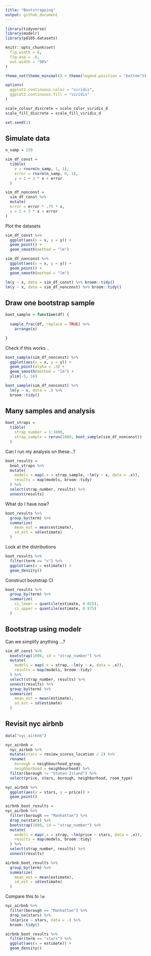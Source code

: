 ```yaml
---
title: "Bootstrapping"
output: github_document
---
```


```r
library(tidyverse)
library(modelr)
library(p8105.datasets)

knitr::opts_chunk$set(
  fig.width = 6,
  fig.asp = .6,
  out.width = "90%"
)

theme_set(theme_minimal() + theme(legend.position = "bottom"))

options(
  ggplot2.continuous.color = "viridis",
  ggplot2.continuous.fill = "viridis"
)  

scale_colour_discrete = scale_color_viridis_d
scale_fill_discrete = scale_fill_viridis_d

set.seed(1)
```


## Simulate data

```r
n_samp = 250

sim_df_const = 
  tibble(
    x = rnorm(n_samp, 1, 1),
    error = rnorm(n_samp, 0, 1),
    y = 2 + 3 * x + error
  )

sim_df_nonconst = 
  sim_df_const %>% 
  mutate(
  error = error * .75 * x,
  y = 2 + 3 * x + error
)
```

Plot the datasets

```r
sim_df_const %>% 
  ggplot(aes(x = x, y = y)) + 
  geom_point() +
  geom_smooth(method = "lm")

sim_df_nonconst %>% 
  ggplot(aes(x = x, y = y)) + 
  geom_point() +
  geom_smooth(method = "lm")
```


```r
lm(y ~ x, data = sim_df_const) %>% broom::tidy()
lm(y ~ x, data = sim_df_nonconst) %>% broom::tidy()
```


## Draw one bootstrap sample



```r
boot_sample = function(df) {
  
  sample_frac(df, replace = TRUE) %>% 
    arrange(x)

}
```

Check if this works ..

```r
boot_sample(sim_df_nonconst) %>% 
  ggplot(aes(x = x, y = y)) + 
  geom_point(alpha = .3) +
  geom_smooth(method = "lm") +
  ylim(-5, 16)
```

```r
boot_sample(sim_df_nonconst) %>% 
  lm(y ~ x, data = .) %>% 
  broom::tidy()
```

## Many samples and analysis

```r
boot_straps = 
  tibble(
    strap_number = 1:1000,
    strap_sample = rerun(1000, boot_sample(sim_df_nonconst))
  )
```

Can I run my analysis on these...?

```r
boot_results = 
  boot_straps %>% 
  mutate(
    models = map(.x = strap_sample, ~lm(y ~ x, data = .x)),
    results = map(models, broom::tidy)
  ) %>% 
  select(strap_number, results) %>% 
  unnest(results)
```

What do I have now?

```r
boot_results %>% 
  group_by(term) %>% 
  summarize(
    mean_est = mean(estimate),
    sd_est = sd(estimate)
  )
```

Look at the distributions

```r
boot_results %>% 
  filter(term == "x") %>% 
  ggplot(aes(x = estimate)) +
  geom_density()
```

Construct bootstrap CI

```r
boot_results %>% 
  group_by(term) %>% 
  summarize(
    ci_lower = quantile(estimate, 0.025),
    ci_upper = quantile(estimate, 0.975)
  )
```


## Bootstrap using modelr

Can we simplify anything ...?

```r
sim_df_const %>% 
  bootstrap(1000, id = "strap_number") %>% 
  mutate(
    models = map(.x = strap, ~lm(y ~ x, data = .x)),
    results = map(models, broom::tidy)
  ) %>% 
  select(strap_number, results) %>% 
  unnest(results) %>% 
  group_by(term) %>% 
  summarize(
    mean_est = mean(estimate),
    sd_est = sd(estimate)
  )
```

## Revisit nyc airbnb


```r
data("nyc_airbnb")

nyc_airbnb = 
  nyc_airbnb %>% 
  mutate(stars = review_scores_location / 2) %>% 
  rename(
    borough = neighbourhood_group,
    neighborhood = neighbourhood) %>% 
  filter(borough != "Staten Island") %>% 
  select(price, stars, borough, neighborhood, room_type)
```


```r
nyc_airbnb %>% 
  ggplot(aes(x = stars, y = price)) +
  geom_point()
```

```r
airbnb_boot_results =
nyc_airbnb %>% 
  filter(borough == "Manhattan") %>% 
  drop_na(stars) %>% 
  bootstrap(1000, id = "strap_number") %>% 
  mutate(
    models = map(.x = strap, ~lm(price ~ stars, data = .x)),
    results = map(models, broom::tidy)
  ) %>% 
  select(strap_number, results) %>% 
  unnest(results) 

airbnb_boot_results %>% 
  group_by(term) %>% 
  summarize(
    mean_est = mean(estimate),
    sd_est = sd(estimate)
  )
```

Compare this to `lm`

```r
nyc_airbnb %>% 
  filter(borough == "Manhattan") %>% 
  drop_na(stars) %>%
  lm(price ~ stars, data = .) %>% 
  broom::tidy()
```

```r
airbnb_boot_results %>% 
  filter(term == "stars") %>% 
  ggplot(aes(x = estimate)) +
  geom_density()
```

